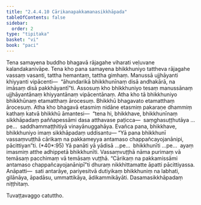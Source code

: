 ```yaml
---
title: "2.4.4.10 Cārikanapakkamanasikkhāpada"
tableOfContents: false
sidebar:
  order: 2
type: "tipitaka"
basket: "vi"
book: "paci"
---
```



<DynamicBreadcrumb />

<Division number="973" book="paci">

<Paragraph number="2982" book="paci">
Tena samayena buddho bhagavā rājagahe viharati veḷuvane kalandakanivāpe. Tena kho pana samayena bhikkhuniyo tattheva rājagahe vassaṃ vasanti, tattha hemantaṃ, tattha gimhaṃ. Manussā ujjhāyanti khiyyanti vipācenti—  “āhundarikā bhikkhunīnaṃ disā andhakārā, na imāsaṃ disā pakkhāyantī”ti.
</Paragraph>

<Paragraph number="2983" book="paci">
Assosuṃ kho bhikkhuniyo tesaṃ manussānaṃ ujjhāyantānaṃ khiyyantānaṃ vipācentānaṃ. Atha kho tā bhikkhuniyo bhikkhūnaṃ etamatthaṃ ārocesuṃ. Bhikkhū bhagavato etamatthaṃ ārocesuṃ. Atha kho bhagavā etasmiṃ nidāne etasmiṃ pakaraṇe dhammiṃ kathaṃ katvā bhikkhū āmantesi—  “tena hi, bhikkhave, bhikkhunīnaṃ sikkhāpadaṃ paññapessāmi dasa atthavase paṭicca—  saṃghasuṭṭhutāya …pe…  saddhammaṭṭhitiyā vinayānuggahāya. Evañca pana, bhikkhave, bhikkhuniyo imaṃ sikkhāpadaṃ uddisantu—
</Paragraph>

</Division>
<Division number="974" book="paci">

<Paragraph number="2984" book="paci">
<Emphasis>“Yā pana bhikkhunī vassaṃvuṭṭhā cārikaṃ na pakkameyya antamaso chappañcayojanānipi, pācittiyan”</Emphasis>ti. (*40*:<Emphasis>95</Emphasis>)
</Paragraph>

</Division>
<Division number="975" book="paci">

<Paragraph number="2985" book="paci">
<Emphasis>Yā panā</Emphasis>ti yā yādisā …pe…  <Emphasis>bhikkhunī</Emphasis>ti …pe…  ayaṃ imasmiṃ atthe adhippetā bhikkhunīti.
</Paragraph>

<Paragraph number="2986" book="paci">
<Emphasis>Vassaṃvuṭṭhā</Emphasis> nāma purimaṃ vā temāsaṃ pacchimaṃ vā temāsaṃ vuṭṭhā.
</Paragraph>

<Paragraph number="2987" book="paci">
“Cārikaṃ na pakkamissāmi antamaso chappañcayojanānipī”ti dhuraṃ nikkhittamatte āpatti pācittiyassa.
</Paragraph>

</Division>
<Division number="976" book="paci">

<Paragraph number="2988" book="paci">
Anāpatti—  sati antarāye, pariyesitvā dutiyikaṃ bhikkhuniṃ na labhati, gilānāya, āpadāsu, ummattikāya, ādikammikāyāti.

</Paragraph>
</Division>

<Paragraph number="2989" type="center" book="paci">
Dasamasikkhāpadaṃ niṭṭhitaṃ.

  
Tuvaṭṭavaggo catuttho.
</Paragraph>